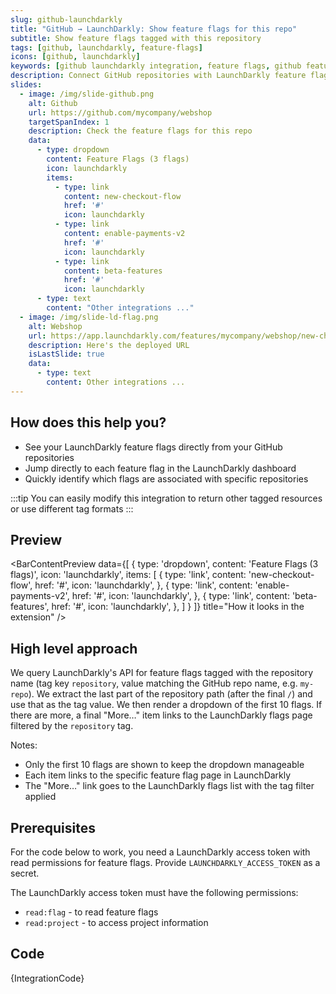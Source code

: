 ```yaml
---
slug: github-launchdarkly
title: "GitHub → LaunchDarkly: Show feature flags for this repo"
subtitle: Show feature flags tagged with this repository
tags: [github, launchdarkly, feature-flags]
icons: [github, launchdarkly]
keywords: [github launchdarkly integration, feature flags, github feature flags, launchdarkly integration, feature flag management]
description: Connect GitHub repositories with LaunchDarkly feature flags. View active feature flags and their status directly from your GitHub repository page.
slides:
  - image: /img/slide-github.png
    alt: Github
    url: https://github.com/mycompany/webshop
    targetSpanIndex: 1
    description: Check the feature flags for this repo
    data:
      - type: dropdown
        content: Feature Flags (3 flags)
        icon: launchdarkly
        items:
          - type: link
            content: new-checkout-flow
            href: '#'
            icon: launchdarkly
          - type: link
            content: enable-payments-v2
            href: '#'
            icon: launchdarkly
          - type: link
            content: beta-features
            href: '#'
            icon: launchdarkly
      - type: text
        content: "Other integrations ..."
  - image: /img/slide-ld-flag.png
    alt: Webshop
    url: https://app.launchdarkly.com/features/mycompany/webshop/new-checkout-flow
    description: Here's the deployed URL
    isLastSlide: true
    data:
      - type: text
        content: Other integrations ...
---
```



<Slideshow slides={frontMatter.slides} />

## How does this help you?

* See your LaunchDarkly feature flags directly from your GitHub repositories
* Jump directly to each feature flag in the LaunchDarkly dashboard
* Quickly identify which flags are associated with specific repositories

:::tip
You can easily modify this integration to return other tagged resources or use different tag formats
:::

## Preview

<BarContentPreview data={[
    {
      type: 'dropdown',
      content: 'Feature Flags (3 flags)',
      icon: 'launchdarkly',
      items: [
        {
          type: 'link',
          content: 'new-checkout-flow',
          href: '#',
          icon: 'launchdarkly',
        },
        {
          type: 'link',
          content: 'enable-payments-v2',
          href: '#',
          icon: 'launchdarkly',
        },
        {
          type: 'link',
          content: 'beta-features',
          href: '#',
          icon: 'launchdarkly',
        },
      ]
    }
  ]} title="How it looks in the extension" />

## High level approach
We query LaunchDarkly's API for feature flags tagged with the repository name (tag key `repository`, value matching the GitHub repo name, e.g. `my-repo`). We extract the last part of the repository path (after the final `/`) and use that as the tag value. We then render a dropdown of the first 10 flags. If there are more, a final "More…" item links to the LaunchDarkly flags page filtered by the `repository` tag.

Notes:
- Only the first 10 flags are shown to keep the dropdown manageable
- Each item links to the specific feature flag page in LaunchDarkly
- The "More…" link goes to the LaunchDarkly flags list with the tag filter applied

## Prerequisites
For the code below to work, you need a LaunchDarkly access token with read permissions for feature flags. Provide `LAUNCHDARKLY_ACCESS_TOKEN` as a secret.

The LaunchDarkly access token must have the following permissions:
- `read:flag` - to read feature flags
- `read:project` - to access project information

## Code
<CodeBlock language="javascript" title="github.launchdarkly.integration.example.js">
{IntegrationCode}
</CodeBlock>
